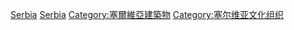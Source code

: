 [[Category:各國博物館|Serbia]]
[[Category:歐洲博物館|Serbia]]
[[Category:塞爾維亞建築物|Category:塞爾維亞建築物]]
[[Category:塞尔维亚文化组织|Category:塞尔维亚文化组织]]